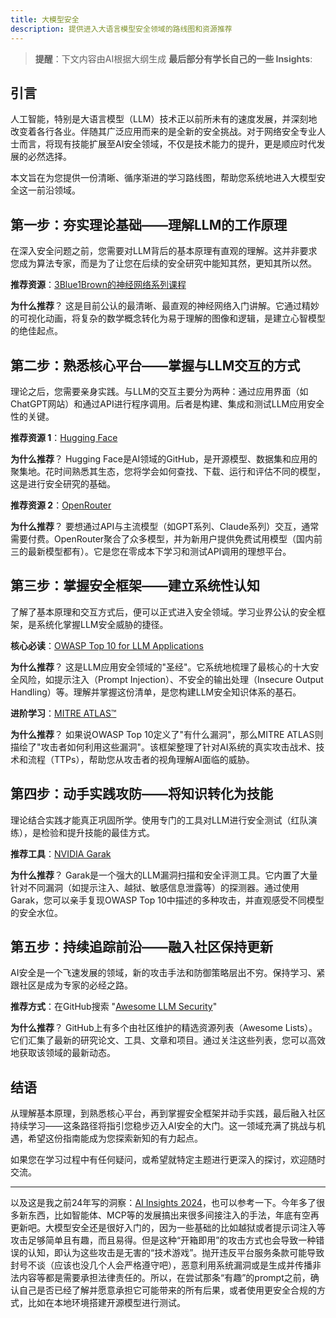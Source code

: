 ```yaml
---
title: 大模型安全
description: 提供进入大语言模型安全领域的路线图和资源推荐
---
```


> **提醒**：下文内容由AI根据大纲生成
> **最后部分有学长自己的一些 Insights**: 

## 引言

人工智能，特别是大语言模型（LLM）技术正以前所未有的速度发展，并深刻地改变着各行各业。伴随其广泛应用而来的是全新的安全挑战。对于网络安全专业人士而言，将现有技能扩展至AI安全领域，不仅是技术能力的提升，更是顺应时代发展的必然选择。

本文旨在为您提供一份清晰、循序渐进的学习路线图，帮助您系统地进入大模型安全这一前沿领域。

## 第一步：夯实理论基础——理解LLM的工作原理

在深入安全问题之前，您需要对LLM背后的基本原理有直观的理解。这并非要求您成为算法专家，而是为了让您在后续的安全研究中能知其然，更知其所以然。

**推荐资源**：[3Blue1Brown的神经网络系列课程](https://www.3blue1brown.com/topics/neural-networks)

**为什么推荐**？ 这是目前公认的最清晰、最直观的神经网络入门讲解。它通过精妙的可视化动画，将复杂的数学概念转化为易于理解的图像和逻辑，是建立心智模型的绝佳起点。

## 第二步：熟悉核心平台——掌握与LLM交互的方式

理论之后，您需要亲身实践。与LLM的交互主要分为两种：通过应用界面（如ChatGPT网站）和通过API进行程序调用。后者是构建、集成和测试LLM应用安全性的关键。

**推荐资源 1**：[Hugging Face](https://huggingface.co/)

**为什么推荐**？ Hugging Face是AI领域的GitHub，是开源模型、数据集和应用的聚集地。花时间熟悉其生态，您将学会如何查找、下载、运行和评估不同的模型，这是进行安全研究的基础。

**推荐资源 2**：[OpenRouter](https://openrouter.ai/)

**为什么推荐**？ 要想通过API与主流模型（如GPT系列、Claude系列）交互，通常需要付费。OpenRouter聚合了众多模型，并为新用户提供免费试用模型（国内前三的最新模型都有）。它是您在零成本下学习和测试API调用的理想平台。

## 第三步：掌握安全框架——建立系统性认知

了解了基本原理和交互方式后，便可以正式进入安全领域。学习业界公认的安全框架，是系统化掌握LLM安全威胁的捷径。

**核心必读**：[OWASP Top 10 for LLM Applications](https://owasp.org/www-project-top-10-for-large-language-model-applications/)

**为什么推荐**？ 这是LLM应用安全领域的"圣经"。它系统地梳理了最核心的十大安全风险，如提示注入（Prompt Injection）、不安全的输出处理（Insecure Output Handling）等。理解并掌握这份清单，是您构建LLM安全知识体系的基石。

**进阶学习**：[MITRE ATLAS™](https://atlas.mitre.org/)

**为什么推荐**？ 如果说OWASP Top 10定义了"有什么漏洞"，那么MITRE ATLAS则描绘了"攻击者如何利用这些漏洞"。该框架整理了针对AI系统的真实攻击战术、技术和流程（TTPs），帮助您从攻击者的视角理解AI面临的威胁。

## 第四步：动手实践攻防——将知识转化为技能

理论结合实践才能真正巩固所学。使用专门的工具对LLM进行安全测试（红队演练），是检验和提升技能的最佳方式。

**推荐工具**：[NVIDIA Garak](https://github.com/NVIDIA/garak)

**为什么推荐**？ Garak是一个强大的LLM漏洞扫描和安全评测工具。它内置了大量针对不同漏洞（如提示注入、越狱、敏感信息泄露等）的探测器。通过使用Garak，您可以亲手复现OWASP Top 10中描述的多种攻击，并直观感受不同模型的安全水位。

## 第五步：持续追踪前沿——融入社区保持更新

AI安全是一个飞速发展的领域，新的攻击手法和防御策略层出不穷。保持学习、紧跟社区是成为专家的必经之路。

**推荐方式**：在GitHub搜索 "[Awesome LLM Security](https://github.com/search?q=Awesome+LLM+Security)"

**为什么推荐**？ GitHub上有多个由社区维护的精选资源列表（Awesome Lists）。它们汇集了最新的研究论文、工具、文章和项目。通过关注这些列表，您可以高效地获取该领域的最新动态。

## 结语

从理解基本原理，到熟悉核心平台，再到掌握安全框架并动手实践，最后融入社区持续学习——这条路径将指引您稳步迈入AI安全的大门。这一领域充满了挑战与机遇，希望这份指南能成为您探索新知的有力起点。

如果您在学习过程中有任何疑问，或希望就特定主题进行更深入的探讨，欢迎随时交流。

---

以及这是我之前24年写的洞察：[AI Insights 2024](https://mundi-xu.github.io/2024/12/18/AI-Insights-2024/)，也可以参考一下。今年多了很多新东西，比如智能体、MCP等的发展搞出来很多间接注入的手法，年底有空再更新吧。大模型安全还是很好入门的，因为一些基础的比如越狱或者提示词注入等攻击足够简单且有趣，而且易得。但是这种“开箱即用”的攻击方式也会导致一种错误的认知，即认为这些攻击是无害的“技术游戏”。抛开违反平台服务条款可能导致封号不谈（应该也没几个人会严格遵守吧），恶意利用系统漏洞或是生成并传播非法内容等都是需要承担法律责任的。所以，在尝试那条“有趣”的prompt之前，确认自己是否已经了解并愿意承担它可能带来的所有后果，或者使用更安全合规的方式，比如在本地环境搭建开源模型进行测试。
